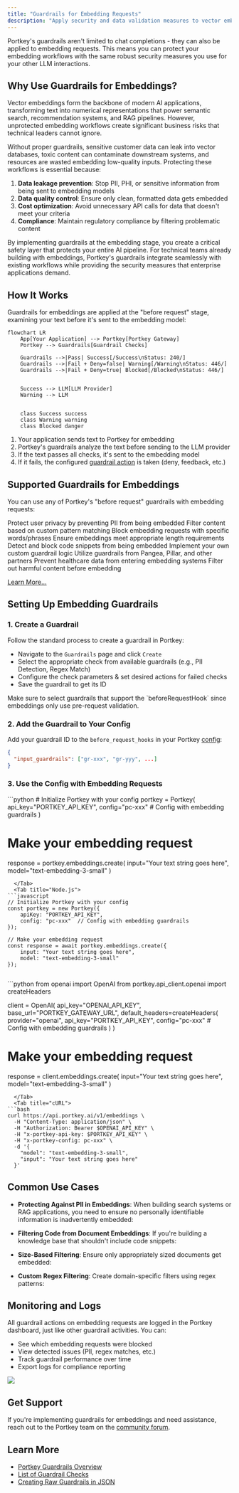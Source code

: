 ```yaml
---
title: "Guardrails for Embedding Requests"
description: "Apply security and data validation measures to vector embedding requests to protect sensitive information and ensure data quality."
---
```


Portkey's guardrails aren't limited to chat completions - they can also be applied to embedding requests. This means you can protect your embedding workflows with the same robust security measures you use for your other LLM interactions.
## Why Use Guardrails for Embeddings?

Vector embeddings form the backbone of modern AI applications, transforming text into numerical representations that power semantic search, recommendation systems, and RAG pipelines. However, unprotected embedding workflows create significant business risks that technical leaders cannot ignore.

Without proper guardrails, sensitive customer data can leak into vector databases, toxic content can contaminate downstream systems, and resources are wasted embedding low-quality inputs. Protecting these workflows is essential because:

1. **Data leakage prevention**: Stop PII, PHI, or sensitive information from being sent to embedding models
2. **Data quality control**: Ensure only clean, formatted data gets embedded
3. **Cost optimization**: Avoid unnecessary API calls for data that doesn't meet your criteria
4. **Compliance**: Maintain regulatory compliance by filtering problematic content

By implementing guardrails at the embedding stage, you create a critical safety layer that protects your entire AI pipeline. For technical teams already building with embeddings, Portkey's guardrails integrate seamlessly with existing workflows while providing the security measures that enterprise applications demand.



## How It Works

Guardrails for embeddings are applied at the "before request" stage, examining your text before it's sent to the embedding model:


```mermaid
flowchart LR
    App[Your Application] --> Portkey[Portkey Gateway]
    Portkey --> Guardrails[Guardrail Checks]

    Guardrails -->|Pass| Success[/Success\nStatus: 240/]
    Guardrails -->|Fail + Deny=false| Warning[/Warning\nStatus: 446/]
    Guardrails -->|Fail + Deny=true| Blocked[/Blocked\nStatus: 446/]


    Success --> LLM[LLM Provider]
    Warning --> LLM


    class Success success
    class Warning warning
    class Blocked danger
```

1. Your application sends text to Portkey for embedding
2. Portkey's guardrails analyze the text before sending to the LLM provider
3. If the text passes all checks, it's sent to the embedding model
4. If it fails, the configured [guardrail action](/product/guardrails) is taken (deny, feedback, etc.)

## Supported Guardrails for Embeddings

You can use any of Portkey's "before request" guardrails with embedding requests:

<CardGroup cols={3}>
  <Card title="PII Detection" href="/product/guardrails/pii-redaction">
    Protect user privacy by preventing PII from being embedded
  </Card>
  <Card title="Regex Match" href="/product/guardrails/list-of-guardrail-checks#basic--deterministic-guardrails">
    Filter content based on custom pattern matching
  </Card>
  <Card title="Contains Check" href="/product/guardrails/list-of-guardrail-checks#basic--deterministic-guardrails">
    Block embedding requests with specific words/phrases
  </Card>
  <Card title="Word/Character Count" href="/product/guardrails/list-of-guardrail-checks#basic--deterministic-guardrails">
    Ensure embeddings meet appropriate length requirements
  </Card>
  <Card title="Contains Code" href="/product/guardrails/list-of-guardrail-checks#basic--deterministic-guardrails">
    Detect and block code snippets from being embedded
  </Card>
  <Card title="Custom Webhook" href="/product/guardrails/bring-your-own-guardrails">
    Implement your own custom guardrail logic
  </Card>
  <Card title="Partner Guardrails" href="/product/guardrails/list-of-guardrail-checks#partner-guardrails">
    Utilize guardrails from Pangea, Pillar, and other partners
  </Card>
  <Card title="PHI Detection" href="/product/guardrails/list-of-guardrail-checks#pro--llm-guardrails">
    Prevent healthcare data from entering embedding systems
  </Card>
  <Card title="Moderate Content" href="/product/guardrails/list-of-guardrail-checks#pro--llm-guardrails">
    Filter out harmful content before embedding
  </Card>
</CardGroup>

[Learn More...](/product/guardrails)
## Setting Up Embedding Guardrails

### 1. Create a Guardrail

Follow the standard process to create a guardrail in Portkey:

* Navigate to the `Guardrails` page and click `Create`
* Select the appropriate check from available guardrails (e.g., PII Detection, Regex Match)
* Configure the check parameters & set desired actions for failed checks
* Save the guardrail to get its ID

<Note>
  Make sure to select guardrails that support the `beforeRequestHook` since embeddings only use pre-request validation.
</Note>

### 2. Add the Guardrail to Your Config

Add your guardrail ID to the `before_request_hooks` in your Portkey [config](/product/ai-gateway/configs):

```json
{
  "input_guardrails": ["gr-xxx", "gr-yyy", ...]
}
```

### 3. Use the Config with Embedding Requests

<Tabs>
  <Tab title="Python">
```python
# Initialize Portkey with your config
portkey = Portkey(
    api_key="PORTKEY_API_KEY",
    config="pc-xxx"  # Config with embedding guardrails
)

# Make your embedding request
response = portkey.embeddings.create(
    input="Your text string goes here",
    model="text-embedding-3-small"
)

```
  </Tab>
  <Tab title="Node.js">
```javascript
// Initialize Portkey with your config
const portkey = new Portkey({
    apiKey: "PORTKEY_API_KEY",
    config: "pc-xxx"  // Config with embedding guardrails
});

// Make your embedding request
const response = await portkey.embeddings.create({
    input: "Your text string goes here",
    model: "text-embedding-3-small"
});


```
  </Tab>
  <Tab title="OpenAI Python">
```python
from openai import OpenAI
from portkey.api_client.openai import createHeaders

client = OpenAI(
    api_key="OPENAI_API_KEY",
    base_url="PORTKEY_GATEWAY_URL",
    default_headers=createHeaders(
        provider="openai",
        api_key="PORTKEY_API_KEY",
        config="pc-xxx"  # Config with embedding guardrails
    )
)

# Make your embedding request
response = client.embeddings.create(
    input="Your text string goes here",
    model="text-embedding-3-small"
)


```
  </Tab>
  <Tab title="cURL">
```bash
curl https://api.portkey.ai/v1/embeddings \
  -H "Content-Type: application/json" \
  -H "Authorization: Bearer $OPENAI_API_KEY" \
  -H "x-portkey-api-key: $PORTKEY_API_KEY" \
  -H "x-portkey-config: pc-xxx" \
  -d '{
    "model": "text-embedding-3-small",
    "input": "Your text string goes here"
  }'
```
  </Tab>
</Tabs>

## Common Use Cases

- **Protecting Against PII in Embeddings**: When building search systems or RAG applications, you need to ensure no personally identifiable information is inadvertently embedded:

- **Filtering Code from Document Embeddings**: If you're building a knowledge base that shouldn't include code snippets:

- **Size-Based Filtering**: Ensure only appropriately sized documents get embedded:

- **Custom Regex Filtering**: Create domain-specific filters using regex patterns:



## Monitoring and Logs

All guardrail actions on embedding requests are logged in the Portkey dashboard, just like other guardrail activities. You can:

- See which embedding requests were blocked
- View detected issues (PII, regex matches, etc.)
- Track guardrail performance over time
- Export logs for compliance reporting


<Frame>
  <img src="/images/product/ai-gateway/ai-34.gif"/>
</Frame>

## Get Support

If you're implementing guardrails for embeddings and need assistance, reach out to the Portkey team on the [community forum](https://discord.gg/portkey-llms-in-prod-1143393887742861333).

## Learn More

- [Portkey Guardrails Overview](/product/guardrails)
- [List of Guardrail Checks](/product/guardrails/list-of-guardrail-checks)
- [Creating Raw Guardrails in JSON](/product/guardrails/creating-raw-guardrails-in-json)
